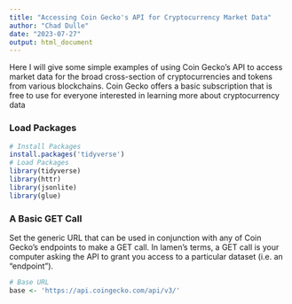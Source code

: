```yaml
---
title: "Accessing Coin Gecko's API for Cryptocurrency Market Data"
author: "Chad Dulle"
date: "2023-07-27"
output: html_document
---
```


Here I will give some simple examples of using Coin Gecko's API to access market data for the broad cross-section of cryptocurrencies and tokens from various blockchains. Coin Gecko offers a basic subscription that is free to use for everyone interested in learning more about cryptocurrency data

### Load Packages
```r
# Install Packages
install.packages('tidyverse')
# Load Packages
library(tidyverse)
library(httr)
library(jsonlite)
library(glue)
```

### A Basic GET Call
Set the generic URL that can be used in conjunction with any of Coin Gecko's endpoints to make a GET call. In lamen's terms, a GET call is your computer asking the API to grant you access to a particular dataset (i.e. an "endpoint").
```r
# Base URL
base <- 'https://api.coingecko.com/api/v3/'
```